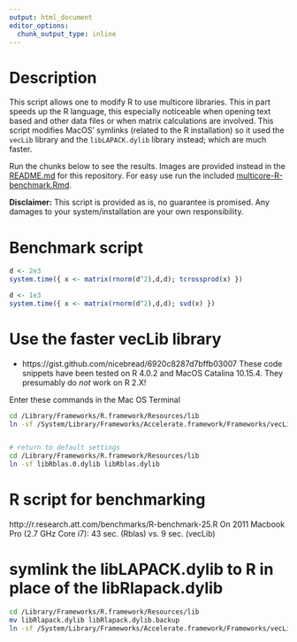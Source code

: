 ```yaml
---
output: html_document
editor_options: 
  chunk_output_type: inline
---
```


# Description

This script allows one to modify R to use multicore libraries. This in part speeds up the R language, this especially noticeable when opening text based and other data files or when matrix calculations are involved. This script modifies MacOS' symlinks (related to the R installation) so it used the `vecLib` library and the `libLAPACK.dylib` library instead; which are much faster.

Run the chunks below to see the results. Images are provided instead in the [README.md](./README.md) for this repository. For easy use run the included [multicore-R-benchmark.Rmd](./multicore-R-benchmark.Rmd).

**Disclaimer:** This script is provided as is, no guarantee is promised. Any damages to your system/installation are your own responsibility.

# Benchmark script

```r
d <- 2e3
system.time({ x <- matrix(rnorm(d^2),d,d); tcrossprod(x) })

d <- 1e3
system.time({ x <- matrix(rnorm(d^2),d,d); svd(x) })
```


# Use the faster vecLib library
* https://gist.github.com/nicebread/6920c8287d7bffb03007
These code snippets have been tested on R 4.0.2 and MacOS Catalina 10.15.4. They presumably do *not* work on R 2.X!

Enter these commands in the Mac OS Terminal

```bash
cd /Library/Frameworks/R.framework/Resources/lib
ln -sf /System/Library/Frameworks/Accelerate.framework/Frameworks/vecLib.framework/Versions/Current/libBLAS.dylib libRblas.dylib


# return to default settings
cd /Library/Frameworks/R.framework/Resources/lib
ln -sf libRblas.0.dylib libRblas.dylib
```

# R script for benchmarking

http://r.research.att.com/benchmarks/R-benchmark-25.R
On 2011 Macbook Pro (2.7 GHz Core i7): 43 sec. (Rblas) vs. 9 sec. (vecLib)


# symlink the libLAPACK.dylib to R in place of the libRlapack.dylib

```bash
cd /Library/Frameworks/R.framework/Resources/lib
mv libRlapack.dylib libRlapack.dylib.backup
ln -sf /System/Library/Frameworks/Accelerate.framework/Frameworks/vecLib.framework/Versions/Current/libLAPACK.dylib libRlapack.dylib
```
